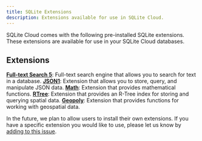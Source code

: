 ```yaml
---
title: SQLite Extensions
description: Extensions available for use in SQLite Cloud.
---
```


SQLite Cloud comes with the following pre-installed SQLite extensions. These extensions are available for use in your SQLite Cloud databases.

## Extensions
**[Full-text Search 5](https://www.sqlite.org/fts5.html)**: Full-text search engine that allows you to search for text in a database.
**[JSON1](https://www.sqlite.org/json1.html)**: Extension that allows you to store, query, and manipulate JSON data.
**[Math](https://www.sqlite.org/lang_mathfunc.html)**: Extension that provides mathematical functions.
**[RTree](https://www.sqlite.org/rtree.html)**: Extension that provides an R-Tree index for storing and querying spatial data.
**[Geopoly](https://www.sqlite.org/geopoly.html)**: Extension that provides functions for working with geospatial data.

In the future, we plan to allow users to install their own extensions. If you have a specific extension you would like to use, please let us know by [adding to this issue](https://github.com/sqlitecloud/docs/issues/34).